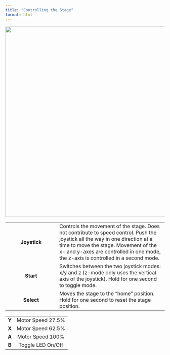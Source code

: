 ```yaml
---
title: "Controlling the Stage"
format: html
---
```

:::::: grid
::: g-col-2
:::

::: g-col-8
![](images/labeled_game_controller.png){width="600px"}
:::

::: g-col-2
:::
::::::

:::::: grid
::: g-col-2
:::

::: g-col-8
|  |  |
|:---------------------:|------------------------------------------------|
| **Joystick** | Controls the movement of the stage. Does not contribute to speed control. Push the joystick all the way in one direction at a time to move the stage. Movement of the x- and y-axes are controlled in one mode, the z-axis is controlled in a second mode. |
| **Start** | Switches between the two joystick modes: x/y and z (z-mode only uses the vertical axis of the joystick). Hold for one second to toggle mode. |
| **Select** | Moves the stage to the “home” position. Hold for one second to reset the stage position. |
:::

::: g-col-2
:::
::::::

:::::: grid
::: g-col-4
:::

::: g-col-4
|       |                   |
|:-----:|:-----------------:|
| **Y** | Motor Speed 27.5% |
| **X** | Motor Speed 62.5% |
| **A** | Motor Speed 100%  |
| **B** | Toggle LED On/Off |
:::

::: g-col-4
:::
::::::
